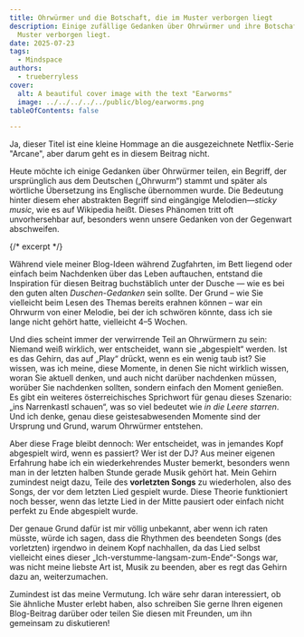 ```yaml
---
title: Ohrwürmer und die Botschaft, die im Muster verborgen liegt
description: Einige zufällige Gedanken über Ohrwürmer und ihre Botschaft, die im
  Muster verborgen liegt.
date: 2025-07-23
tags:
  - Mindspace
authors:
  - trueberryless
cover:
  alt: A beautiful cover image with the text "Earworms"
  image: ../../../../../public/blog/earworms.png
tableOfContents: false

---
```


Ja, dieser Titel ist eine kleine Hommage an die ausgezeichnete Netflix-Serie "Arcane", aber darum geht es in diesem Beitrag nicht.

Heute möchte ich einige Gedanken über Ohrwürmer teilen, ein Begriff, der ursprünglich aus dem Deutschen („Ohrwurm“) stammt und später als wörtliche Übersetzung ins Englische übernommen wurde. Die Bedeutung hinter diesem eher abstrakten Begriff sind eingängige Melodien—*sticky music*, wie es auf Wikipedia heißt. Dieses Phänomen tritt oft unvorhersehbar auf, besonders wenn unsere Gedanken von der Gegenwart abschweifen.

{/* excerpt */}

Während viele meiner Blog-Ideen während Zugfahrten, im Bett liegend oder einfach beim Nachdenken über das Leben auftauchen, entstand die Inspiration für diesen Beitrag buchstäblich unter der Dusche — wie es bei den guten alten *Duschen-Gedanken* sein sollte. Der Grund – wie Sie vielleicht beim Lesen des Themas bereits erahnen können – war ein Ohrwurm von einer Melodie, bei der ich schwören könnte, dass ich sie lange nicht gehört hatte, vielleicht 4–5 Wochen.

Und dies scheint immer der verwirrende Teil an Ohrwürmern zu sein: Niemand weiß wirklich, wer entscheidet, wann sie „abgespielt“ werden. Ist es das Gehirn, das auf „Play“ drückt, wenn es ein wenig taub ist? Sie wissen, was ich meine, diese Momente, in denen Sie nicht wirklich wissen, woran Sie aktuell denken, und auch nicht darüber nachdenken müssen, worüber Sie nachdenken sollten, sondern einfach den Moment genießen. Es gibt ein weiteres österreichisches Sprichwort für genau dieses Szenario: „ins Narrenkastl schauen“, was so viel bedeutet wie *in die Leere starren*. Und ich denke, genau diese geistesabwesenden Momente sind der Ursprung und Grund, warum Ohrwürmer entstehen.

Aber diese Frage bleibt dennoch: Wer entscheidet, was in jemandes Kopf abgespielt wird, wenn es passiert? Wer ist der DJ? Aus meiner eigenen Erfahrung habe ich ein wiederkehrendes Muster bemerkt, besonders wenn man in der letzten halben Stunde gerade Musik gehört hat. Mein Gehirn zumindest neigt dazu, Teile des **vorletzten Songs** zu wiederholen, also des Songs, der vor dem letzten Lied gespielt wurde. Diese Theorie funktioniert noch besser, wenn das letzte Lied in der Mitte pausiert oder einfach nicht perfekt zu Ende abgespielt wurde.

Der genaue Grund dafür ist mir völlig unbekannt, aber wenn ich raten müsste, würde ich sagen, dass die Rhythmen des beendeten Songs (des vorletzten) irgendwo in deinem Kopf nachhallen, da das Lied selbst vielleicht eines dieser „Ich-verstumme-langsam-zum-Ende“-Songs war, was nicht meine liebste Art ist, Musik zu beenden, aber es regt das Gehirn dazu an, weiterzumachen.

Zumindest ist das meine Vermutung. Ich wäre sehr daran interessiert, ob Sie ähnliche Muster erlebt haben, also schreiben Sie gerne Ihren eigenen Blog-Beitrag darüber oder teilen Sie diesen mit Freunden, um ihn gemeinsam zu diskutieren!
